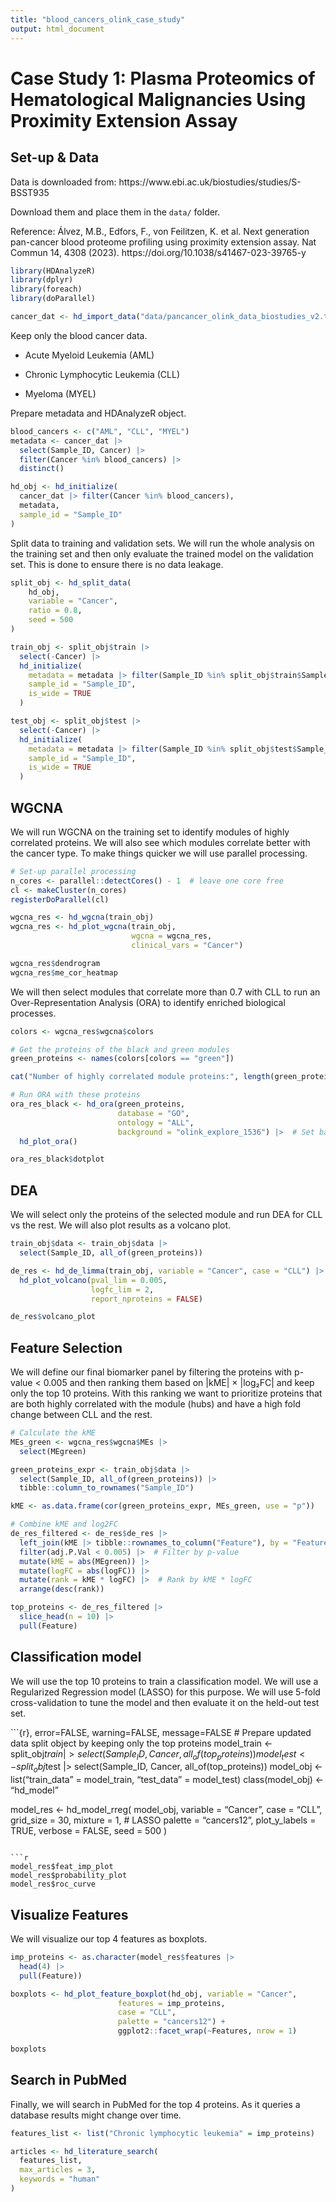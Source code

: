 ```yaml
---
title: "blood_cancers_olink_case_study"
output: html_document
---
```


# Case Study 1: Plasma Proteomics of Hematological Malignancies Using Proximity Extension Assay

## Set-up & Data

Data is downloaded from: https://www.ebi.ac.uk/biostudies/studies/S-BSST935 

Download them and place them in the `data/` folder.

Reference: Álvez, M.B., Edfors, F., von Feilitzen, K. et al. Next generation pan-cancer blood proteome profiling using proximity extension assay. Nat Commun 14, 4308 (2023). https://doi.org/10.1038/s41467-023-39765-y

```r
library(HDAnalyzeR)
library(dplyr)
library(foreach)
library(doParallel)

cancer_dat <- hd_import_data("data/pancancer_olink_data_biostudies_v2.txt")
```

Keep only the blood cancer data.

-   Acute Myeloid Leukemia (AML)

-   Chronic Lymphocytic Leukemia (CLL)

-   Myeloma (MYEL)

Prepare metadata and HDAnalyzeR object.

```r
blood_cancers <- c("AML", "CLL", "MYEL")
metadata <- cancer_dat |> 
  select(Sample_ID, Cancer) |> 
  filter(Cancer %in% blood_cancers) |> 
  distinct()

hd_obj <- hd_initialize(
  cancer_dat |> filter(Cancer %in% blood_cancers),
  metadata,
  sample_id = "Sample_ID"
)
```

Split data to training and validation sets. We will run the whole analysis on the training set and then only evaluate the trained model on the validation set. This is done to ensure there is no data leakage.

```r
split_obj <- hd_split_data(
    hd_obj,
    variable = "Cancer",
    ratio = 0.8,
    seed = 500
)

train_obj <- split_obj$train |> 
  select(-Cancer) |> 
  hd_initialize(
    metadata = metadata |> filter(Sample_ID %in% split_obj$train$Sample_ID),
    sample_id = "Sample_ID",
    is_wide = TRUE
  )

test_obj <- split_obj$test |> 
  select(-Cancer) |> 
  hd_initialize(
    metadata = metadata |> filter(Sample_ID %in% split_obj$test$Sample_ID),
    sample_id = "Sample_ID",
    is_wide = TRUE
  )
```

## WGCNA

We will run WGCNA on the training set to identify modules of highly correlated proteins. We will also see which modules correlate better with the cancer type. To make things quicker we will use parallel processing.

```r
# Set-up parallel processing
n_cores <- parallel::detectCores() - 1  # leave one core free
cl <- makeCluster(n_cores)
registerDoParallel(cl)

wgcna_res <- hd_wgcna(train_obj)
wgcna_res <- hd_plot_wgcna(train_obj, 
                           wgcna = wgcna_res, 
                           clinical_vars = "Cancer")
```

```r
wgcna_res$dendrogram
wgcna_res$me_cor_heatmap
```

We will then select modules that correlate more than 0.7 with CLL to run an Over-Representation Analysis (ORA) 
to identify enriched biological processes.

```r
colors <- wgcna_res$wgcna$colors

# Get the proteins of the black and green modules
green_proteins <- names(colors[colors == "green"])

cat("Number of highly correlated module proteins:", length(green_proteins))

# Run ORA with these proteins
ora_res_black <- hd_ora(green_proteins,
                        database = "GO",
                        ontology = "ALL",
                        background = "olink_explore_1536") |>  # Set background to the Olink Explore 1536 panel
  hd_plot_ora()
```

```r
ora_res_black$dotplot
```

## DEA

We will select only the proteins of the selected module and run DEA for CLL vs the rest. We will also plot results 
as a volcano plot.

```r
train_obj$data <- train_obj$data |> 
  select(Sample_ID, all_of(green_proteins))

de_res <- hd_de_limma(train_obj, variable = "Cancer", case = "CLL") |> 
  hd_plot_volcano(pval_lim = 0.005, 
                  logfc_lim = 2, 
                  report_nproteins = FALSE)
```

```r
de_res$volcano_plot
```

## Feature Selection

We will define our final biomarker panel by filtering the proteins with p-value < 0.005 and then ranking them 
based on |kME| × |log₂FC| and keep only the top 10 proteins. With this ranking we want to prioritize proteins that 
are both highly correlated with the module (hubs) and have a high fold change between CLL and the rest.

```r
# Calculate the kME
MEs_green <- wgcna_res$wgcna$MEs |> 
  select(MEgreen)

green_proteins_expr <- train_obj$data |> 
  select(Sample_ID, all_of(green_proteins)) |>
  tibble::column_to_rownames("Sample_ID")

kME <- as.data.frame(cor(green_proteins_expr, MEs_green, use = "p"))

# Combine kME and log2FC
de_res_filtered <- de_res$de_res |> 
  left_join(kME |> tibble::rownames_to_column("Feature"), by = "Feature") |> 
  filter(adj.P.Val < 0.005) |>  # Filter by p-value
  mutate(kME = abs(MEgreen)) |> 
  mutate(logFC = abs(logFC)) |> 
  mutate(rank = kME * logFC) |>  # Rank by kME * logFC
  arrange(desc(rank))

top_proteins <- de_res_filtered |> 
  slice_head(n = 10) |> 
  pull(Feature)
```

## Classification model

We will use the top 10 proteins to train a classification model. We will use a Regularized Regression model 
(LASSO) for this purpose. We will use 5-fold cross-validation to tune the model and then evaluate it on the 
held-out test set.

```{r}, error=FALSE, warning=FALSE, message=FALSE
# Prepare updated data split object by keeping only the top proteins
model_train <- split_obj$train |> 
  select(Sample_ID, Cancer, all_of(top_proteins))
model_test <- split_obj$test |> 
  select(Sample_ID, Cancer, all_of(top_proteins))
model_obj <- list("train_data" = model_train, "test_data" = model_test)
class(model_obj) <- "hd_model"

model_res <- hd_model_rreg(
  model_obj,
  variable = "Cancer",
  case = "CLL",
  grid_size = 30,
  mixture = 1,  # LASSO
  palette = "cancers12",
  plot_y_labels = TRUE,
  verbose = FALSE,
  seed = 500
)
```

```r
model_res$feat_imp_plot
model_res$probability_plot
model_res$roc_curve
```

## Visualize Features

We will visualize our top 4 features as boxplots.

```r
imp_proteins <- as.character(model_res$features |>
  head(4) |>
  pull(Feature))

boxplots <- hd_plot_feature_boxplot(hd_obj, variable = "Cancer", 
                        features = imp_proteins, 
                        case = "CLL",
                        palette = "cancers12") + 
                        ggplot2::facet_wrap(~Features, nrow = 1)
```

```r
boxplots
```

## Search in PubMed

Finally, we will search in PubMed for the top 4 proteins. As it queries a database results might change over time.

```r
features_list <- list("Chronic lymphocytic leukemia" = imp_proteins)

articles <- hd_literature_search(
  features_list, 
  max_articles = 3,
  keywords = "human"
)
```
